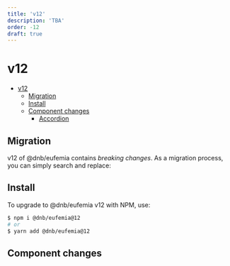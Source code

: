 ```yaml
---
title: 'v12'
description: 'TBA'
order: -12
draft: true
---
```


# v12

- [v12](#v12)
  - [Migration](#migration)
  - [Install](#install)
  - [Component changes](#component-changes)
    - [Accordion](#accordion)

## Migration

v12 of @dnb/eufemia contains _breaking changes_. As a migration process, you can simply search and replace:

## Install

To upgrade to @dnb/eufemia v12 with NPM, use:

```bash
$ npm i @dnb/eufemia@12
# or
$ yarn add @dnb/eufemia@12
```

## Component changes
